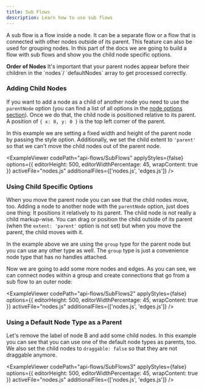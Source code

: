 ```yaml
---
title: Sub Flows
description: Learn how to use sub flows
---
```


A sub flow is a flow inside a node. It can be a separate flow or a flow that is connected with other nodes outside of its parent. This feature can also be used for grouping nodes. In this part of the docs we are going to build a flow with sub flows and show you the child node specific options.


<Callout type="warning">
  <strong>Order of Nodes</strong>
  It's important that your parent nodes appear before their children in the `nodes`/
  `defaultNodes` array to get processed correctly.
</Callout>

### Adding Child Nodes

If you want to add a node as a child of another node you need to use the `parentNode` option (you can find a list of all options in the [node options section](/api-reference/types/Node)). Once we do that, the child node is positioned relative to its parent. A position of `{ x: 0, y: 0 }` is the top left corner of the parent.

In this example we are setting a fixed width and height of the parent node by passing the style option. Additionally, we set the child extent to `'parent'` so that we can't move the child nodes out of the parent node.


<ExampleViewer
  codePath="api-flows/SubFlows"
  applyStyles={false}
  options={{ editorHeight: 500, editorWidthPercentage: 45, wrapContent: true }}
  activeFile="nodes.js"
  additionalFiles={['nodes.js', 'edges.js']}
/>

### Using Child Specific Options

When you move the parent node you can see that the child nodes move, too. Adding a node to another node with the `parentNode` option, just does one thing: It positions it relatively to its parent. The child node is not really a child markup-wise. You can drag or position the child outside of its parent (when the `extent: 'parent'` option is not set) but when you move the parent, the child moves with it.

In the example above we are using the `group` type for the parent node but you can use any other type as well. The `group` type is just a convenience node type that has no handles attached.

Now we are going to add some more nodes and edges. As you can see, we can connect nodes within a group and create connections that go from a sub flow to an outer node:

<ExampleViewer
  codePath="api-flows/SubFlows2"
  applyStyles={false}
  options={{ editorHeight: 500, editorWidthPercentage: 45, wrapContent: true }}
  activeFile="nodes.js"
  additionalFiles={['nodes.js', 'edges.js']}
/>

### Using a Default Node Type as a Parent

Let's remove the label of node B and add some child nodes. In this example you can see that you can use one of the default node types as parents, too. We also set the child nodes to `draggable: false` so that they are not draggable anymore.

<ExampleViewer
  codePath="api-flows/SubFlows3"
  applyStyles={false}
  options={{ editorHeight: 500, editorWidthPercentage: 45, wrapContent: true }}
  activeFile="nodes.js"
  additionalFiles={['nodes.js', 'edges.js']}
/>
